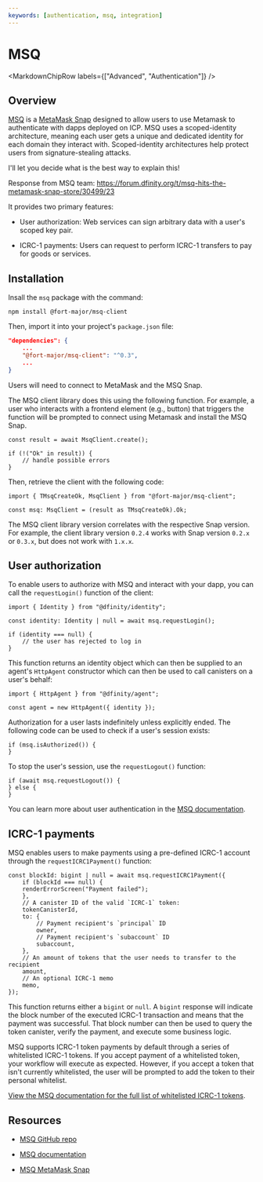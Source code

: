 ```yaml
---
keywords: [authentication, msq, integration]
---
```



# MSQ

<MarkdownChipRow labels={["Advanced", "Authentication"]} />

## Overview

[MSQ](https://icp.msq.tech/) is a [MetaMask Snap](https://metamask.io/snaps/) designed to allow users to use Metamask to authenticate with dapps deployed on ICP. MSQ uses a scoped-identity architecture, meaning each user gets a unique and dedicated identity for each domain they interact with. Scoped-identity architectures help protect users from signature-stealing attacks. 

I'll let you decide what is the best way to explain this!

Response from MSQ team: https://forum.dfinity.org/t/msq-hits-the-metamask-snap-store/30499/23

It provides two primary features:

- User authorization: Web services can sign arbitrary data with a user's scoped key pair. 

- ICRC-1 payments: Users can request to perform ICRC-1 transfers to pay for goods or services.

## Installation

Insall the `msq` package with the command:

```
npm install @fort-major/msq-client
```

Then, import it into your project's `package.json` file:

```json
"dependencies": {
    ...
    "@fort-major/msq-client": "^0.3",
    ...
}
```

Users will need to connect to MetaMask and the MSQ Snap. 

The MSQ client library does this using the following function. For example, a user who interacts with a frontend element (e.g., button) that triggers the function will be prompted to connect using Metamask and install the MSQ Snap.

```
const result = await MsqClient.create();

if (!("Ok" in result)) {
    // handle possible errors
}
```

Then, retrieve the client with the following code:

```
import { TMsqCreateOk, MsqClient } from "@fort-major/msq-client";

const msq: MsqClient = (result as TMsqCreateOk).Ok;
```

The MSQ client library version correlates with the respective Snap version. For example, the client library version `0.2.4` works with Snap version `0.2.x` or `0.3.x`, but does not work with `1.x.x`.

## User authorization

To enable users to authorize with MSQ and interact with your dapp, you can call the `requestLogin()` function of the client:

```
import { Identity } from "@dfinity/identity";

const identity: Identity | null = await msq.requestLogin();

if (identity === null) {
    // the user has rejected to log in
}
```

This function returns an identity object which can then be supplied to an agent's `HttpAgent` constructor which can then be used to call canisters on a user's behalf:

```
import { HttpAgent } from "@dfinity/agent";

const agent = new HttpAgent({ identity });
```

Authorization for a user lasts indefinitely unless explicitly ended. The following code can be used to check if a user's session exists:

```
if (msq.isAuthorized()) {
}
```

To stop the user's session, use the `requestLogout()` function:

```
if (await msq.requestLogout()) {
} else {
}
```

You can learn more about user authentication in the [MSQ documentation](https://github.com/fort-major/msq/blob/master/documentation/integration.md).

## ICRC-1 payments

MSQ enables users to make payments using a pre-defined ICRC-1 account through the `requestICRC1Payment()` function:

```
const blockId: bigint | null = await msq.requestICRC1Payment({
    if (blockId === null) {
    renderErrorScreen("Payment failed");
    },
    // A canister ID of the valid `ICRC-1` token:
    tokenCanisterId,
    to: {
        // Payment recipient's `principal` ID
        owner,
        // Payment recipient's `subaccount` ID
        subaccount,
    },
    // An amount of tokens that the user needs to transfer to the recipient
    amount,
    // An optional ICRC-1 memo
    memo,
});
```

This function returns either a `bigint` or `null`. A `bigint` response will indicate the block number of the executed ICRC-1 transaction and means that the payment was successful. That block number can then be used to query the token canister, verify the payment, and execute some business logic.

MSQ supports ICRC-1 token payments by default through a series of whitelisted ICRC-1 tokens. If you accept payment of a whitelisted token, your workflow will execute as expected. However, if you accept a token that isn't currently whitelisted, the user will be prompted to add the token to their personal whitelist.

[View the MSQ documentation for the full list of whitelisted ICRC-1 tokens](https://github.com/fort-major/msq/blob/master/documentation/integration.md#icrc-1-payments).

## Resources

- [MSQ GitHub repo](https://github.com/fort-major/msq/blob/master/)

- [MSQ documentation](https://github.com/fort-major/msq/blob/master/documentation/integration.md)

- [MSQ MetaMask Snap](https://snaps.metamask.io/snap/npm/fort-major/msq/)
